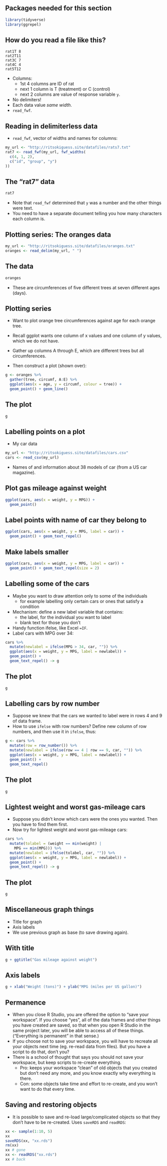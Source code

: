 ## Packages needed for this section

```r
library(tidyverse)
library(ggrepel)
```


## How do you read a file like this?

```
rat1T 8
rat2T11
rat3C 7
rat4C 4
rat5T12
```

- Columns:
  - 1st 4 columns are ID of rat
  - next 1 column is T (treatment) or C (control)
  - next 2 columns are value of response variable `y`.
- No delimiters!
- Each data value *same width*.
- `read_fwf`.

## Reading in delimiterless data
- `read_fwf`, vector of widths and names for columns:
```r
my_url <- "http://ritsokiguess.site/datafiles/rats7.txt"
rat7 <- read_fwf(my_url, fwf_widths(
  c(4, 1, 2),
  c("id", "group", "y")
))
```

## The “rat7” data

```r
rat7
```

- Note that `read_fwf` determined that `y` was a
number and the other things were text.
- You need to have a separate document telling you how many
characters each column is.

## Plotting series: The oranges data

```r
my_url <- "http://ritsokiguess.site/datafiles/oranges.txt"
oranges <- read_delim(my_url, " ")
```

## The data

```r
oranges
```

- These are circumferences of five different trees at seven different ages (days).

## Plotting series

- Want to plot orange tree circumferences against age for each orange tree.
- Recall ggplot wants one column of x values and one column of y
values, which we do not have.

- Gather up columns A through E, which are different trees but all
circumferences.
- Then construct a plot (shown over):
```r
g <- oranges %>%
  gather(tree, circumf, A:E) %>%
  ggplot(aes(x = age, y = circumf, colour = tree)) +
  geom_point() + geom_line()
```

## The plot

```r
g
```

## Labelling points on a plot

- My car data

```r
my_url <- "http://ritsokiguess.site/datafiles/cars.csv"
cars <- read_csv(my_url)
```

- Names of and information about 38 models of car (from a US car
magazine).

## Plot gas mileage against weight

```r
ggplot(cars, aes(x = weight, y = MPG)) +
  geom_point()
```

## Label points with name of car they belong to

```r
ggplot(cars, aes(x = weight, y = MPG, label = car)) +
  geom_point() + geom_text_repel()
```

## Make labels smaller

```r
ggplot(cars, aes(x = weight, y = MPG, label = car)) +
  geom_point() + geom_text_repel(size = 2)
```

## Labelling some of the cars
- Maybe you want to draw attention only to some of the individuals
  - for example labelling only certain cars or ones that satisfy a condition
- Mechanism: define a new label variable that contains:
  - the label, for the individual you want to label
  - blank text for those you don’t
- Handy function ifelse, like Excel `=IF`.
- Label cars with MPG over 34: 
```r
cars %>%
  mutate(newlabel = ifelse(MPG > 34, car, "")) %>%
  ggplot(aes(x = weight, y = MPG, label = newlabel)) +
  geom_point() +
  geom_text_repel() -> g
```

## The plot

```r
g
```

## Labelling cars by row number
- Suppose we knew that the cars we wanted to label were in rows 4 and
9 of data frame.
- How to use `ifelse` with row numbers? Define new column of row
numbers, and then use it in `ifelse`, thus: 
```r
g <- cars %>%
  mutate(row = row_number()) %>%
  mutate(newlabel = ifelse(row == 4 | row == 9, car, "")) %>%
  ggplot(aes(x = weight, y = MPG, label = newlabel)) +
  geom_point() +
  geom_text_repel()
```

## The plot

```r
g
```


## Lightest weight and worst gas-mileage cars
- Suppose you didn’t know which cars were the ones you wanted. Then
you have to find them first.
- Now try for lightest weight and worst gas-mileage cars: 
```r
cars %>%
  mutate(tolabel = (weight == min(weight) |
    MPG == min(MPG))) %>%
  mutate(newlabel = ifelse(tolabel, car, "")) %>%
  ggplot(aes(x = weight, y = MPG, label = newlabel)) +
  geom_point() +
  geom_text_repel() -> g
```

## The plot

```r
g
```

## Miscellaneous graph things
- Title for graph
- Axis labels
- We use previous graph as base (to save drawing again).

## With title
```r
g + ggtitle("Gas mileage against weight")
```

## Axis labels

```r
g + xlab("Weight (tons)") + ylab("MPG (miles per US gallon)")
```

## Permanence
- When you close R Studio, you are offered the option to “save your
workspace”. If you choose “yes”, all of the data frames and other
things you have created are saved, so that when you open R Studio in
the same project later, you will be able to access all of these things.
(“Everything is permanent” in that sense.)
- If you choose not to save your workspace, you will have to recreate all
your objects next time (eg. re-read data from files). But you have a
script to do that, don’t you?
- There is a school of thought that says you should not save your
workspace, but keep scripts to re-create everything.
  - Pro: keeps your workspace “clean” of old objects that you created but
don’t need any more, and you know exactly why everything is there.
  - Con: some objects take time and effort to re-create, and you won’t
want to do that every time.

## Saving and restoring objects 

- It is possible to save and re-load large/complicated
objects so that they don’t have to be re-created. Uses `saveRDS` and `readRDS`:

```r
xx <- sample(1:10, 5)
xx
saveRDS(xx, "xx.rds")
rm(xx)
xx # gone
xx <- readRDS("xx.rds")
xx # back
```



